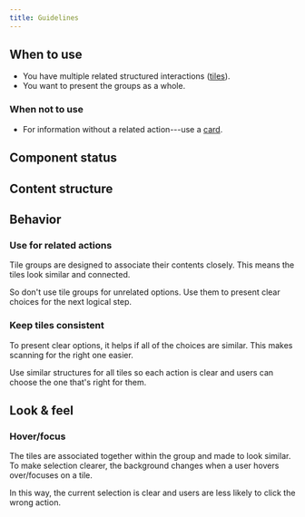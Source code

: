 ```yaml
---
title: Guidelines
---
```


<ReactExample name="TileGroup" />

## When to use

- You have multiple related structured interactions ([tiles](/components/structure/tile/)).
- You want to present the groups as a whole.

### When not to use

- For information without a related action---use a [card](/components/structure/card/).

## Component status

<ComponentStatus component="TileGroup" />

## Content structure

<FigmaFile
  file="4QJZqvBvRrLu6t9mwObCkA"
  node="782%3A2502"
  alt="Hovered/focused tile: shows the currently selected action; other tiles: offer other actions to choose from."
/>

## Behavior

### Use for related actions

Tile groups are designed to associate their contents closely.
This means the tiles look similar and connected.

So don't use tile groups for unrelated options.
Use them to present clear choices for the next logical step.

### Keep tiles consistent

To present clear options,
it helps if all of the choices are similar.
This makes scanning for the right one easier.

Use similar structures for all tiles so each action is clear
and users can choose the one that's right for them.

## Look & feel

### Hover/focus

The tiles are associated together within the group and made to look similar.
To make selection clearer, the background changes when a user hovers over/focuses on a tile.

In this way, the current selection is clear and users are less likely to click the wrong action.
